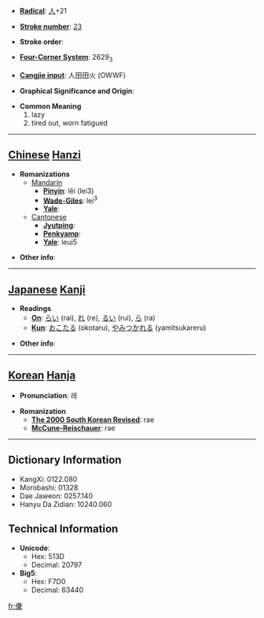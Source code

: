 * '''[[Wiktionary:Chinese radical index| Radical]]''': [[Wiktionary:Chinese radical index 人|人]]+21

* '''[[Wiktionary:Chinese total strokes index|Stroke number]]''': [[Wiktionary:Chinese total strokes index 23|23]]

* '''Stroke order''': 

* '''[[Wiktionary:Chinese four corner index|Four-Corner System]]''': 2629<sub>3</sub>

* '''[[Wiktionary:Chinese Cangjie index|Cangjie input]]''': 人田田火 (OWWF)

* '''Graphical Significance and Origin''': 

* '''Common Meaning'''
*#lazy
*# tired out, worn fatigued


----

== [[Chinese]] [[Hanzi]] ==

* '''Romanizations'''
** [[Mandarin]]
*** '''[[Pinyin]]''': lěi (lei3)
*** '''[[Wade-Giles]]''': lei<sup>3</sup>
*** '''[[Yale]]''': 
**[[Cantonese]]
***'''[[Jyutping]]''':
***'''[[Penkyamp]]''': 
***'''[[Yale]]''': leui5

* '''Other info''': 

----

== [[Japanese]] [[Kanji]] ==

* '''Readings'''
** '''[[On]]''': [[らい]] (rai), [[れ]] (re), [[るい]] (rui), [[ら]] (ra)
** '''[[Kun]]''': [[おこたる]] (okotaru), [[やみつかれる]] (yamitsukareru)

* '''Other info''':  

----

== [[Korean]] [[Hanja]] ==

* '''Pronunciation''': 래

* '''Romanization'''
** '''[[The 2000 South Korean Revised Romanization|The 2000 South Korean Revised]]''': rae
** '''[[McCune-Reischauer]]''': rae

----

== Dictionary Information ==

* KangXi: 0122.080
* Morobashi: 01328
* Dae Jaweon: 0257.140
* Hanyu Da Zidian: 10240.060

== Technical Information ==

* '''Unicode''':
** Hex: 513D
** Decimal: 20797
* '''Big5''':
** Hex: F7D0
** Decimal: 63440

[[fr:儽]]